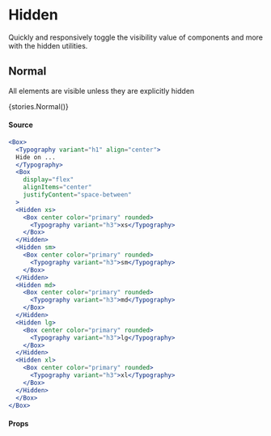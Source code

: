 
<Meta title="Layout|Hidden" />

# Hidden

<p style={{fontSize: '22px'}}>Quickly and responsively toggle the visibility value of components and more with the hidden utilities.</p>

## Normal

All elements are visible unless they are explicitly hidden

<Preview>
  <Story name="Normal" argTypes={{
    children: {
      description: 'The content of the component.',
      table: {
        type: {
          summary: 'node',
        }
      },
      control: {
        type: null
      }
    },
    lg: {
      description: `If 'true', screens this size and down will be hidden`,
      table: {
        type: {
          summary: 'boolean'
        },
        defaultValue: {
          summary: false
        }
      },
      control: {
        type: null
      }
    },
    md: {
      description: `If 'true', screens this size and down will be hidden`,
      table: {
        type: {
          summary: 'boolean'
        },
        defaultValue: {
          summary: false
        }
      },
      control: {
        type: null
      }
    },
    sm: {
      description: `If 'true', screens this size and down will be hidden`,
      table: {
        type: {
          summary: 'boolean'
        },
        defaultValue: {
          summary: false
        }
      },
      control: {
        type: null
      }
    },
    xl: {
      description: `If 'true', screens this size and down will be hidden`,
      table: {
        type: {
          summary: 'boolean'
        },
        defaultValue: {
          summary: false
        }
      },
      control: {
        type: null
      }
    },
    xs: {
      description: `If 'true', screens this size and down will be hidden`,
      table: {
        type: {
          summary: 'boolean'
        },
        defaultValue: {
          summary: false
        }
      },
      control: {
        type: null
      }
    },
}}>{stories.Normal()}</Story>
</Preview>

#### Source 

```jsx
<Box>
  <Typography variant="h1" align="center">
  Hide on ...
  </Typography>
  <Box
    display="flex"
    alignItems="center"
    justifyContent="space-between"
  >
  <Hidden xs>
    <Box center color="primary" rounded>
      <Typography variant="h3">xs</Typography>
    </Box>
  </Hidden>
  <Hidden sm>
    <Box center color="primary" rounded>
      <Typography variant="h3">sm</Typography>
    </Box>
  </Hidden>
  <Hidden md>
    <Box center color="primary" rounded>
      <Typography variant="h3">md</Typography>
    </Box>
  </Hidden>
  <Hidden lg>
    <Box center color="primary" rounded>
      <Typography variant="h3">lg</Typography>
    </Box>
  </Hidden>
  <Hidden xl>
    <Box center color="primary" rounded>
      <Typography variant="h3">xl</Typography>
    </Box>
  </Hidden>
  </Box>
</Box>
```

#### Props

<Props story="Normal" />
